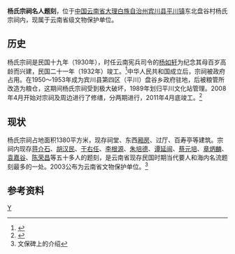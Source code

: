 {{coord|26|03|6.44|N|100|47|49.14|E|region:CN_type:landmark|display=title}}
{{文物保护单位
| 级别 = 省级
| 省区市 = 云南省
| 名称 = 杨氏宗祠名人题刻
| 图片 = [[File:平川杨氏宗祠.jpg|280px]]
| 编号 = 6-57
| 分类 = 石刻、壁画
| 时代 = 1930年
| 所在 = [[大理州|大理州]][[宾川县|宾川县]]
| 登录 = 2003年公布
| 备注 ={{maplink|frame=yes|plain=yes|type=point|frame-lat=26.0517889|frame-long=100.7969833|zoom=12|coord={{coord|26.0517889|100.7969833}}}}
}}
'''杨氏宗祠名人题刻'''，位于[[中国|中国]][[云南省|云南省]][[大理白族自治州|大理白族自治州]][[宾川县|宾川县]][[平川镇_(宾川县)|平川镇]]东北盘谷村杨氏宗祠内，现属于云南省级文物保护单位。

==历史==
杨氏宗祠是民国十九年（1930年），时任云南宪兵司令的[[杨如轩|杨如轩]]为纪念其母百岁高龄而兴建，民国二十一年（1932年）竣工。<ref>{{cite book |editor=大理白族自治州文化局编 |title=《大理州文物保护单位大全》 |date=2006年11月 |publisher=云南民族出版社 |location=昆明 |isbn=7-5367-3459-X |page=411}}</ref>中华人民共和国成立后，宗祠被政府占用。在1950～1953年成为宾川县第四区（平川）盘谷乡政府驻地，后被粮管所改造为粮仓，这期间杨氏宗祠受到极大破坏，1989年划归平川文化站管理。2008年4月开始对宗祠及周边进行了修缮，分两期进行，2011年4月底竣工。<ref>{{cite web |title=云南大理:宾川杨氏宗祠（图） |url=https://rufodao.qq.com/a/20130716/017061.htm |website=腾讯网 |accessdate=2021-02-20}}</ref>
==现状==
杨氏宗祠占地面积1380平方米，现存祠堂、东西[[厢房|厢房]]、过厅、百寿亭等建筑。宗祠内现存[[蒋介石|蒋介石]]、[[胡汉民|胡汉民]]、[[于右任|于右任]]、[[李根源|李根源]]、[[朱培德|朱培德]]、[[谭延闿|谭延闿]]、[[蔡元培|蔡元培]]、[[章炳麟|章炳麟]]、[[袁嘉谷|袁嘉谷]]、[[陈荣昌|陈荣昌]]等五十多人的题刻，是云南省现存民国时期当代要人和海内名流题刻最多的一处。2003公布为云南省文物保护单位。<ref>文保碑上的介绍</ref>

==参考资料==
{{reflist}}
[[Category:宾川县境内的文物保护单位|Y]]